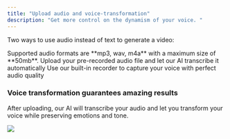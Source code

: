 ```yaml
---
title: "Upload audio and voice-transformation"
description: "Get more control on the dynamism of your voice. "
---
```


Two ways to use audio instead of text to generate a video:

<Warning>
  Supported audio formats are **mp3, wav, m4a** with a maximum size of **50mb**.
</Warning>

<CardGroup cols="2">
  <Card title="Upload audio file" icon="upload">
    Upload your pre-recorded audio file and let our AI transcribe it automatically
  </Card>
  <Card title="Record on Argil" icon="microphone">
    Use our built-in recorder to capture your voice with perfect audio quality
  </Card>
</CardGroup>

### Voice transformation guarantees amazing results

<Tip>
  After uploading, our AI will transcribe your audio and let you transform your voice while preserving emotions and tone.
</Tip>

![](/images/Captured’écran2025-01-02à23.42.08.png)